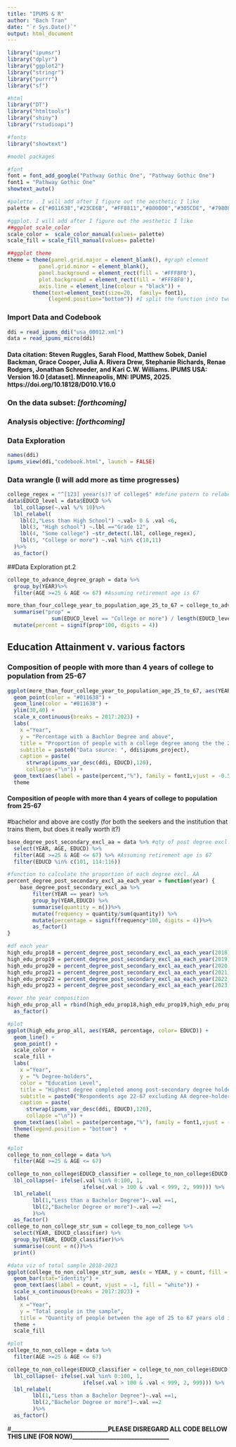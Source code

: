 ```yaml
---
title: "IPUMS & R"
author: "Bach Tran"
date: "`r Sys.Date()`"
output: html_document
---
```


```r
library("ipumsr")
library("dplyr")
library("ggplot2")
library("stringr")
library("purrr")
library("sf")

#html
library("DT")
library("htmltools")
library("shiny")
library("rstudioapi")

#fonts
library("showtext")

#model packages
```

```r
#font
font = font_add_google("Pathway Gothic One", "Pathway Gothic One")
font1 = "Pathway Gothic One"
showtext_auto()

#palette . I will add after I figure out the aesthetic I like
palette = c("#011638","#23CE6B", "#FF8811","#800000","#305CDE", "#798086")

#ggplot. I will add after I figure out the aesthetic I like
##ggplot scale_color
scale_color =  scale_color_manual(values= palette)
scale_fill = scale_fill_manual(values= palette)

##ggplot theme
theme = theme(panel.grid.major = element_blank(), #graph element
          panel.grid.minor = element_blank(),
          panel.background = element_rect(fill = '#FFF8F0'),
          plot.background = element_rect(fill = '#FFF8F0'), 
          axis.line = element_line(colour = "black")) +
        theme(text=element_text(size=20,  family= font1),
             (legend.position="bottom")) #I split the function into two for readability

```

### Import Data and Codebook <br>

```r
ddi = read_ipums_ddi("usa_00012.xml")
data = read_ipums_micro(ddi)
```
#### Data citation: Steven Ruggles, Sarah Flood, Matthew Sobek, Daniel Backman, Grace Cooper, Julia A. Rivera Drew, Stephanie Richards, Renae Rodgers, Jonathan Schroeder, and Kari C.W. Williams. IPUMS USA: Version 16.0 [dataset]. Minneapolis, MN: IPUMS, 2025. https://doi.org/10.18128/D010.V16.0 <br>


### On the data subset: _[forthcoming]_ <br>

### Analysis objective: _[forthcoming]_ <br>

### Data Exploration
```r
names(ddi)
ipums_view(ddi,"codebook.html", launch = FALSE)
```
### Data wrangle (I will add more as time progresses)
```r
college_regex = "^[123] yeear(s)? of college$" #define patern to relabel some college
data$EDUCD_level = data$EDUCD %>%
  lbl_collapse(~.val %/% 10)%>%
  lbl_relabel(
    lbl(2,"Less than High School") ~.val> 0 & .val <6,
    lbl(3, "High school") ~.lbl =="Grade 12",
    lbl(4, "Some college") ~str_detect(.lbl, college_regex),
    lbl(5, "College or more") ~.val %in% c(10,11)
  )%>%
  as_factor()
```


##Data Exploration pt.2 <br>
```r
college_to_advance_degree_graph = data %>%
  group_by(YEAR)%>%
  filter(AGE >=25 & AGE <= 67) #Assuming retirement age is 67 

more_than_four_college_year_to_population_age_25_to_67 = college_to_advance_degree_graph%>% #long name, sorry, but Im open to suggestions for a better naming schemes
  summarise("prop" = 
              sum(EDUCD_level == "College or more") / length(EDUCD_level) ) %>%
  mutate(percent = signif(prop*100, digits = 4))
```

## Education Attainment v. various factors <br>
### Composition of people with more than 4 years of college to population from 25-67 <br>
``` r
ggplot(more_than_four_college_year_to_population_age_25_to_67, aes(YEAR, percent)) +
  geom_point(color = "#011638") +
  geom_line(color = "#011638") +
  ylim(30,40) +
  scale_x_continuous(breaks = 2017:2023) +
  labs(
    x ="Year",
    y = "Percentage with a Bachlor Degree and above",
    title = "Proportion of people with a college degree among the the 25 to 67 years old",
    subtitle = paste0("Data source: ", ddi$ipums_project),
    caption = paste(
      strwrap(ipums_var_desc(ddi, EDUCD),120),
      collapse ="\n")) +
  geom_text(aes(label = paste(percent,"%"), family = font1,vjust = -0.5)) +
  theme
```
#### Composition of people with more than 4 years of college to population from 25-67 <br>
#bachelor and above are costly (for both the seekers and the institution that trains them, but does it really worth it?) <br>
``` r
base_degree_post_secondary_excl_aa = data %>% #qty of post degree excl. AA 
  select(YEAR, AGE, EDUCD) %>%
  filter(AGE >=25 & AGE <= 67) %>% #Assuming retirement age is 67 
  filter(EDUCD %in% c(101, 114:116))

#function to calculate the proportion of each degree excl. AA 
percent_degree_post_secondary_excl_aa_each_year = function(year) {
    base_degree_post_secondary_excl_aa %>%
        filter(YEAR == year) %>%
        group_by(YEAR,EDUCD) %>%
        summarise(quantity = n())%>%
        mutate(frequency = quantity/sum(quantity)) %>%
        mutate(percentage = signif(frequency*100, digits = 4))%>%
        as_factor()
}

#df each year
high_edu_prop18 = percent_degree_post_secondary_excl_aa_each_year(2018)
high_edu_prop19 = percent_degree_post_secondary_excl_aa_each_year(2019)
high_edu_prop20 = percent_degree_post_secondary_excl_aa_each_year(2020)
high_edu_prop21 = percent_degree_post_secondary_excl_aa_each_year(2021)
high_edu_prop22 = percent_degree_post_secondary_excl_aa_each_year(2022)
high_edu_prop23 = percent_degree_post_secondary_excl_aa_each_year(2023)

#over the year composition
high_edu_prop_all = rbind(high_edu_prop18,high_edu_prop19,high_edu_prop20,high_edu_prop21,high_edu_prop22,high_edu_prop23) %>%
  as_factor()
```


``` r
#plot
ggplot(high_edu_prop_all, aes(YEAR, percentage, color= EDUCD)) +
  geom_line() + 
  geom_point() +
  scale_color +
  scale_fill +
  labs(
    x ="Year",
    y = "% Degree-holders",
    color = "Education Level",
    title = "Highest degree completed among post-secondary degree holders",
    subtitle = paste0("Respondents age 22-67 excluding AA degree-holders. Data source: ", ddi$ipums_project),
    caption = paste(
      strwrap(ipums_var_desc(ddi, EDUCD),120),
      collapse ="\n")) +
  geom_text(aes(label = paste(percentage,"%"), family = font1,vjust = -0.5)) +
  theme(legend.position = "bottom")  +
  theme 
```


``` r
#plot
college_to_non_college = data %>%
  filter(AGE >=25 & AGE <= 67)

college_to_non_college$EDUCD_classifier = college_to_non_college$EDUCD %>% #re-factor and re-label EDUCD where 1 = less the Bachelor, 2 = Bachelor & above
  lbl_collapse(~ ifelse(.val %in% 0:100, 1, 
                        ifelse(.val > 100 & .val < 999, 2, 999))) %>%
  lbl_relabel(
        lbl(1,"Less than a Bachelor Degree")~.val ==1,
        lbl(2,"Bachelor Degree or more")~.val ==2
        )%>%
  as_factor()
college_to_non_college_str_sum = college_to_non_college %>%
  select(YEAR, EDUCD_classifier) %>%
  group_by(YEAR, EDUCD_classifier)%>%
  summarise(count = n())%>%
  print()

#data viz of total sample 2018-2023
ggplot(college_to_non_college_str_sum, aes(x = YEAR, y = count, fill = EDUCD_classifier)) +
  geom_bar(stat="identity") + 
  geom_text(aes(label = count, vjust = -1, fill = "white")) +
  scale_x_continuous(breaks = 2017:2023) +
  labs(
    x ="Year",
    y = "Total people in the sample",
    title = "Quantity of people between the age of 25 to 67 years old in the in sample",
  theme +
  scale_fill

```

``` r
#plot
college_to_non_college = data %>%
  filter(AGE >=25 & AGE <= 67)

college_to_non_college$EDUCD_classifier = college_to_non_college$EDUCD %>% #re-factor and re-label EDUCD where 1 = less the Bachelor, 2 = Bachelor & above
  lbl_collapse(~ ifelse(.val %in% 0:100, 1, 
                        ifelse(.val > 100 & .val < 999, 2, 999))) %>%
  lbl_relabel(
        lbl(1,"Less than a Bachelor Degree")~.val ==1,
        lbl(2,"Bachelor Degree or more")~.val ==2
        )%>%
  as_factor()

```
#**_________________________________PLEASE DISREGARD ALL CODE BELLOW THIS LINE (FOR NOW)_________________________________** <br>